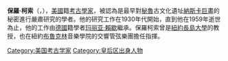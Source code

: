 '''保羅·柯索'''（{{lang-en|'''Paul Kosok'''}}，{{bd|1896年|4月21日|1959年||catIdx=K}}），[[美國|美國]]籍[[考古學家|考古學家]]，被認為是最早對[[秘魯|秘魯]]古文化遺址[[納斯卡巨畫|納斯卡巨畫]]的秘密進行嚴肅研究的學者。他的研究工作在1930年代開始，直到他在1959年逝世為止，他的工作由[[德國|德國]]籍學者[[玛丽亚·賴歇|玛丽亚·賴歇]]繼承。保羅柯索曾是[[紐約長島大學|紐約長島大學]]的教授，也在紐約[[布魯克林|布魯克林]]音樂學院的交響管弦樂團擔任指揮。

{{us-bio-stub}}
{{DEFAULTSORT:Kosok, Paul}}
[[Category:美国考古学家|Category:美国考古学家]]
[[Category:皇后区出身人物|Category:皇后区出身人物]]